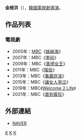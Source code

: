 {{藝人
| 姓名     = 金根洪
| 類型     = 導演
| 圖片     = 
| 圖片尺寸 = 
| 圖片簡介 = 
| 原名     =  
| 外文名   = 김근홍
| 外文     = ko
| 羅馬拼音 = Kim Keun Hong
| 英文名   = 
| 綽號     = 
| 其他藝名 = 
| 國籍     = {{ROK}}
| 民族     = 
| 籍貫     = 
| 出生日期 = 
| 出生地點 = 
| 職業     = [[導演|導演]]
| 語言     = [[韓語|韓語]]
| 教育程度 = 
| 配偶     = 
| 出身地   = 
| 出道作   = 
| 出道日期 = 1999年
| 代表作   = 
| 活躍年代 = 
}}

'''金根洪'''（{{lang-ko|'''김근홍'''}}），[[韓國|韓國]][[電視劇|電視劇]][[導演|導演]]。

== 作品列表 ==
=== 電視劇 ===
*2005年：[[文化廣播_(韓國)|MBC]]《[[姊妹海|姊妹海]]》
*2007年：MBC《[[李祘_(電視劇)|李祘]]》
*2009年：MBC《[[善德女王_(韓國電視劇)|善德女王]]》
*2011年：MBC《[[階伯_(電視劇)|階伯]]》
*2013年：MBC《[[龜巖許浚|龜巖許浚]]》
*2015年：MBC《[[讓女人哭泣|讓女人哭泣]]》
*2019年：MBC《[[Welcome_2_Life|Welcome 2 Life]]》
*2021年：MBC《[[直到瘋狂|直到瘋狂]]》

== 外部連結 ==
*[http://people.search.naver.com/search.naver?where=nexearch&query=%EA%B9%80%EA%B7%BC%ED%99%8D&sm=tab_etc&ie=utf8&key=PeopleService&os=106974 NAVER] {{Wayback|url=http://people.search.naver.com/search.naver?where=nexearch&query=%EA%B9%80%EA%B7%BC%ED%99%8D&sm=tab_etc&ie=utf8&key=PeopleService&os=106974 |date=20190701054949 }}{{ko}}


[[Category:韓國導演|K]]
[[Category:韓國電視劇導演|K]]
[[Category:金姓|K]]